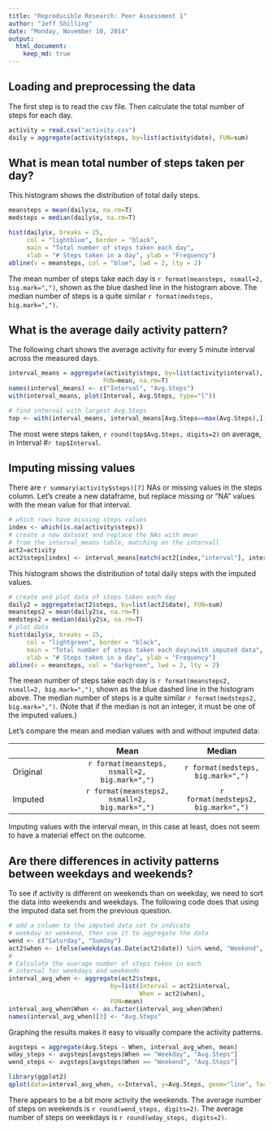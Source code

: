 ```yaml
---
title: "Reproducible Research: Peer Assessment 1"
author: "Jeff Shilling"
date: "Monday, November 10, 2014"
output: 
  html_document:
    keep_md: true
---
```



## Loading and preprocessing the data
The first step is to read the csv file.  Then calculate the total number of steps for each day.
```r
activity = read.csv("activity.csv")
daily = aggregate(activity$steps, by=list(activity$date), FUN=sum)
```

## What is mean total number of steps taken per day?  
This histogram shows the distribution of total daily steps.  
```r
meansteps = mean(daily$x, na.rm=T)
medsteps = median(daily$x, na.rm=T)

hist(daily$x, breaks = 25, 
     col = "lightblue", border = "black",
     main = "Total number of steps taken each day",
     xlab = "# Steps taken in a day", ylab = "Frequency")
abline(v = meansteps, col = "blue", lwd = 2, lty = 2)
```
  
The mean number of steps take each day is `r format(meansteps, nsmall=2, big.mark=",")`, shown as the blue dashed line in the histogram above.  The median number of steps is a quite similar `r format(medsteps, big.mark=",")`.  
  
  

## What is the average daily activity pattern?
The following chart shows the average activity for every 5 minute interval across the measured days.  
```r
interval_means = aggregate(activity$steps, by=list(activity$interval),
                          FUN=mean, na.rm=T)
names(interval_means) <- c("Interval", "Avg.Steps")
with(interval_means, plot(Interval, Avg.Steps, type="l"))

# find interval with largest Avg.Steps
top <- with(interval_means, interval_means[Avg.Steps==max(Avg.Steps),])
```

The most were steps taken,  `r round(top$Avg.Steps, digits=2)` on average, in Interval #`r top$Interval`.  
  
    
## Imputing missing values
There are `r summary(activity$steps)[7]` NAs or missing values in the steps column. Let's create a new dataframe, but replace missing or "NA" values with the mean value for that interval.  

```r
# which rows have missing steps values
index <- which(is.na(activity$steps))
# create a new dataset and replace the NAs with mean
# from the interval_means table, matching on the intervall
act2=activity
act2$steps[index] <- interval_means[match(act2[index,"interval"], interval_means$Interval), "Avg.Steps"]

```

This histogram shows the distribution of total daily steps with the imputed values.
```r
# create and plot data of steps taken each day
daily2 = aggregate(act2$steps, by=list(act2$date), FUN=sum)
meansteps2 = mean(daily2$x, na.rm=T)
medsteps2 = median(daily2$x, na.rm=T)
# plot data
hist(daily$x, breaks = 25,
     col = "lightgreen", border = "black",
     main = "Total number of steps taken each day\nwith imputed data",
     xlab = "# Steps taken in a day", ylab = "Frequency")
abline(v = meansteps, col = "darkgreen", lwd = 2, lty = 2)
```

The mean number of steps take each day is `r format(meansteps2, nsmall=2, big.mark=",")`, shown as the blue dashed line in the histogram above.  The median number of steps is a quite similar `r format(medsteps2, big.mark=",")`. (Note that if the median is not an integer, it must be one of the imputed values.)  

Let's compare the mean and median values with and without imputed data:

|  | Mean |Median|
|:---|:----:|:---:|
|Original| `r format(meansteps, nsmall=2, big.mark=",")` | `r format(medsteps, big.mark=",")`  |
| Imputed| `r format(meansteps2, nsmall=2, big.mark=",")`| `r format(medsteps2, big.mark=",")` |

Imputing values with the interval mean, in this case at least, does not seem to have a material effect on the outcome.  

## Are there differences in activity patterns between weekdays and weekends?

To see if activity is different on weekends than on weekday, we need to sort the data into weekends and weekdays.  The following code does that using the imputed data set from the previous question.  
```r
# add a column to the imputed data set to indicate
# weekday or weekend, then use it to aggregate the data
wend <- c("Saturday", "Sunday")
act2$when <- ifelse(weekdays(as.Date(act2$date)) %in% wend, "Weekend", "Weekday")
#
# Calculate the average number of steps teken in each
# interval for weekdays and weekends
interval_avg_when <- aggregate(act2$steps,
                            by=list(Interval = act2$interval,
                                    When = act2$when),
                            FUN=mean)
interval_avg_when$When <- as.factor(interval_avg_when$When)
names(interval_avg_when)[3] <- "Avg.Steps"
```

Graphing the results makes it easy to visually compare the activity patterns.  

```r
avgsteps = aggregate(Avg.Steps ~ When, interval_avg_when, mean)
wday_steps <- avgsteps[avgsteps$When == "Weekday", "Avg.Steps"]
wend_steps <- avgsteps[avgsteps$When == "Weekend", "Avg.Steps"]

library(ggplot2)
qplot(data=interval_avg_when, x=Interval, y=Avg.Steps, geom="line", facets=When ~ .)
```
  
There appears to be a bit more activity the weekends.  The average number of steps on  weekends is `r round(wend_steps, digits=2)`.  The average number of steps on weekdays is `r round(wday_steps, digits=2)`.
